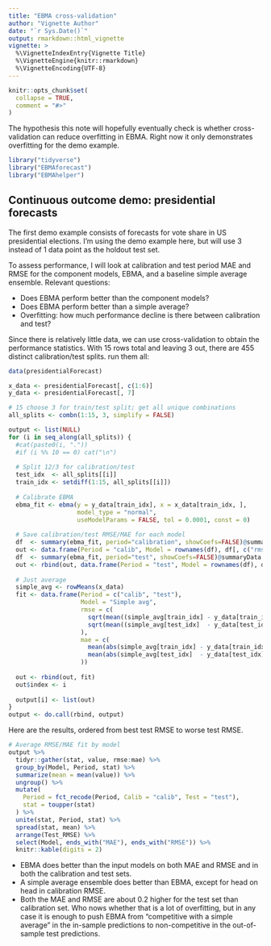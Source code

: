 ```yaml
---
title: "EBMA cross-validation"
author: "Vignette Author"
date: "`r Sys.Date()`"
output: rmarkdown::html_vignette
vignette: >
  %\VignetteIndexEntry{Vignette Title}
  %\VignetteEngine{knitr::rmarkdown}
  %\VignetteEncoding{UTF-8}
---
```


```r
knitr::opts_chunk$set(
  collapse = TRUE,
  comment = "#>"
)
```

The hypothesis this note will hopefully eventually check is whether cross-validation can reduce overfitting in EBMA. Right now it only demonstrates overfitting for the demo example.

```r
library("tidyverse")
library("EBMAforecast")
library("EBMAhelper")
```


## Continuous outcome demo: presidential forecasts

The first demo example consists of forecasts for vote share in US presidential elections. I'm using the demo example here, but will use 3 instead of 1 data point as the holdout test set.

To assess performance, I will look at calibration and test period MAE and RMSE for the component models, EBMA, and a baseline simple average ensemble. Relevant questions:

- Does EBMA perform better than the component models?
- Does EBMA perform better than a simple average?
- Overfitting: how much performance decline is there between calibration and test?

Since there is relatively little data, we can use cross-validation to obtain the performance statistics. With 15 rows total and leaving 3 out, there are 455 distinct calibration/test splits. run them all:

```r
data(presidentialForecast)

x_data <- presidentialForecast[, c(1:6)]
y_data <- presidentialForecast[, 7]

# 15 choose 3 for train/test split; get all unique combinations
all_splits <- combn(1:15, 3, simplify = FALSE)

output <- list(NULL)
for (i in seq_along(all_splits)) {
  #cat(paste0(i, "."))
  #if (i %% 10 == 0) cat("\n")
  
  # Split 12/3 for calibration/test
  test_idx  <- all_splits[[i]]
  train_idx <- setdiff(1:15, all_splits[[i]])
  
  # Calibrate EBMA
  ebma_fit <- ebma(y = y_data[train_idx], x = x_data[train_idx, ],
                   model_type = "normal", 
                   useModelParams = FALSE, tol = 0.0001, const = 0)
  
  # Save calibration/test RMSE/MAE for each model
  df  <- summary(ebma_fit, period="calibration", showCoefs=FALSE)@summaryData
  out <- data.frame(Period = "calib", Model = rownames(df), df[, c("rmse", "mae")])
  df  <- summary(ebma_fit, period="test", showCoefs=FALSE)@summaryData
  out <- rbind(out, data.frame(Period = "test", Model = rownames(df), df[, c("rmse", "mae")]))
  
  # Just average
  simple_avg <- rowMeans(x_data)
  fit <- data.frame(Period = c("calib", "test"),
                    Model = "Simple avg", 
                    rmse = c(
                      sqrt(mean((simple_avg[train_idx] - y_data[train_idx])^2)),
                      sqrt(mean((simple_avg[test_idx]  - y_data[test_idx])^2))
                    ),
                    mae = c(
                      mean(abs(simple_avg[train_idx] - y_data[train_idx])),
                      mean(abs(simple_avg[test_idx]  - y_data[test_idx]))
                    ))
  
  out <- rbind(out, fit)
  out$index <- i
  
  output[i] <- list(out)
}
output <- do.call(rbind, output)
```

Here are the results, ordered from best test RMSE to worse test RMSE.

```r
# Average RMSE/MAE fit by model
output %>%
  tidyr::gather(stat, value, rmse:mae) %>%
  group_by(Model, Period, stat) %>% 
  summarize(mean = mean(value)) %>% 
  ungroup() %>%
  mutate(
    Period = fct_recode(Period, Calib = "calib", Test = "test"),
    stat = toupper(stat)
  ) %>%
  unite(stat, Period, stat) %>%
  spread(stat, mean) %>%
  arrange(Test_RMSE) %>%
  select(Model, ends_with("MAE"), ends_with("RMSE")) %>%
  knitr::kable(digits = 2)
```

- EBMA does better than the input models on both MAE and RMSE and in both the calibration and test sets. 
- A simple average ensemble does better than EBMA, except for head on head in calibration RMSE. 
- Both the MAE and RMSE are about 0.2 higher for the test set than calibration set. Who nows whether that is a lot of overfitting, but in any case it is enough to push EBMA from "competitive with a simple average" in the in-sample predictions to non-competitive in the out-of-sample test predictions. 
